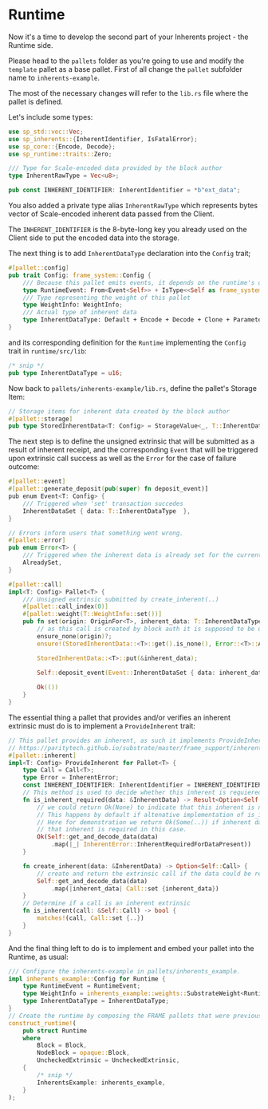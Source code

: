 # Runtime
Now it's a time to develop the second part of your Inherents project - the Runtime side.

Please head to the ```pallets``` folder as you're going to use and modify the ```template``` pallet
as a base pallet.
First of all change the ```pallet``` subfolder name to ```inherents-example```.

The most of the necessary changes will refer to the ```lib.rs``` file where the pallet is defined.

Let's include some types:
```rust title=pallets/inherents-example/lib.rs
use sp_std::vec::Vec;
use sp_inherents::{InherentIdentifier, IsFatalError};
use sp_core::{Encode, Decode};
use sp_runtime::traits::Zero;

/// Type for Scale-encoded data provided by the block author
type InherentRawType = Vec<u8>;

pub const INHERENT_IDENTIFIER: InherentIdentifier = *b"ext_data";
```
You also added a private type alias ```InherentRawType``` which represents bytes vector of Scale-encoded inherent data passed from the Client.

The ```INHERENT_IDENTIFIER``` is the 8-byte-long key you already used on the Client side to put the encoded data into the storage.

The next thing is to add ```InherentDataType``` declaration into the ```Config``` trait;
```rust title=pallets/inherents-example/lib.rs
#[pallet::config]
pub trait Config: frame_system::Config {
	/// Because this pallet emits events, it depends on the runtime's definition of an event.
	type RuntimeEvent: From<Event<Self>> + IsType<<Self as frame_system::Config>::RuntimeEvent>;
	/// Type representing the weight of this pallet
	type WeightInfo: WeightInfo;
	/// Actual type of inherent data
	type InherentDataType: Default + Encode + Decode + Clone + Parameter + Member + MaxEncodedLen;
}
```
and its corresponding definition for the ```Runtime``` implementing the ```Config``` trait in ```runtime/src/lib```:
```rust title=runtime/src/lib.rs
/* snip */
pub type InherentDataType = u16;
```
Now back to ```pallets/inherents-example/lib.rs```, define the pallet's Storage Item:
```rust title=pallets/inherents-example/lib.rs
// Storage items for inherent data created by the block author
#[pallet::storage]
pub type StoredInherentData<T: Config> = StorageValue<_, T::InherentDataType, OptionQuery>;
```
The next step is to define the unsigned extrinsic that will be submitted as a result of inherent receipt, and the corresponding ```Event``` that will be triggered upon extrinsic call success as well as the ```Error``` for the case of failure outcome:
```rust title=pallets/inherents-example/lib.rs
#[pallet::event]
#[pallet::generate_deposit(pub(super) fn deposit_event)]
pub enum Event<T: Config> {
	/// Triggered when 'set' transaction succedes
	InherentDataSet { data: T::InherentDataType  },
}

// Errors inform users that something went wrong.
#[pallet::error]
pub enum Error<T> {
	/// Triggered when the inherent data is already set for the current block
	AlreadySet,
}

#[pallet::call]
impl<T: Config> Pallet<T> {
	/// Unsigned extrinsic submitted by create_inherent(..) 
	#[pallet::call_index(0)]
	#[pallet::weight(T::WeightInfo::set())]
	pub fn set(origin: OriginFor<T>, inherent_data: T::InherentDataType) -> DispatchResult {
		// as this call is created by block auth it is supposed to be unsigned
		ensure_none(origin)?;
		ensure!(StoredInherentData::<T>::get().is_none(), Error::<T>::AlreadySet);

		StoredInherentData::<T>::put(&inherent_data);
		
		Self::deposit_event(Event::InherentDataSet { data: inherent_data });

		Ok(())
	}
}
```

The essential thing a pallet that provides and/or verifies an inherent extrinsic must do is to implement a ```ProvideInherent``` trait:
```rust title=pallets/inherents-example/lib.rs
// This pallet provides an inherent, as such it implements ProvideInherent trait
// https://paritytech.github.io/substrate/master/frame_support/inherent/trait.ProvideInherent.html
#[pallet::inherent]
impl<T: Config> ProvideInherent for Pallet<T> {
	type Call = Call<T>;
	type Error = InherentError;
	const INHERENT_IDENTIFIER: InherentIdentifier = INHERENT_IDENTIFIER;
	// This method is used to decide whether this inherent is requiered for the block to be accepted
	fn is_inherent_required(data: &InherentData) -> Result<Option<Self::Error>, Self::Error> {
		// we could return Ok(None) to indicate that this inherent is not required. 
		// This happens by default if altenative implementation of is_inherent_required is provided
		// Here for demonstration we return Ok(Some(..)) if inherent data is present and successfully decoded, expecting
		// that inherent is required in this case.
		Ok(Self::get_and_decode_data(data)
			.map(|_| InherentError::InherentRequiredForDataPresent))
	}

	fn create_inherent(data: &InherentData) -> Option<Self::Call> {
		// create and return the extrinsic call if the data could be read and decoded
		Self::get_and_decode_data(data)
			.map(|inherent_data| Call::set {inherent_data})
	}
	// Determine if a call is an inherent extrinsic
	fn is_inherent(call: &Self::Call) -> bool {
		matches!(call, Call::set {..})
	}
}
```

And the final thing left to do is to implement and embed your pallet into the Runtime, as usual:
```rust title=runtime/src/lib.rs
/// Configure the inherents-example in pallets/inherents_example.
impl inherents_example::Config for Runtime {
	type RuntimeEvent = RuntimeEvent;
	type WeightInfo = inherents_example::weights::SubstrateWeight<Runtime>;
	type InherentDataType = InherentDataType;
}
// Create the runtime by composing the FRAME pallets that were previously configured.
construct_runtime!(
	pub struct Runtime
	where
		Block = Block,
		NodeBlock = opaque::Block,
		UncheckedExtrinsic = UncheckedExtrinsic,
	{
        /* snip */
		InherentsExample: inherents_example,
	}
);

```
